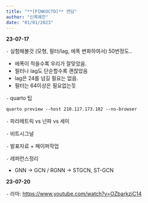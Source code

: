 ```yaml
---
title: "**[PINKOCTO]** 면담"
author: "신록예찬"
date: "01/01/2023"
---
```

**23-07-17**

`-` 실험해볼것 (모형, 필터/lag, 에폭 변화하여서) 50번정도.. 

- 에폭이 적을수록 우리가 잘맞았음.
- 필터나 lag도 단순할수록 괜찮았음 
- lag은 24를 넘길 필요는 없음. 
- 필터는 64이상은 필요없는듯 

`-` quarto 팁 

```default
quarto preview --host 210.117.173.182 --no-browser
```

`-` 파라메트릭 vs 넌파 vs 세미

`-` 비트시그널 

`-` 발표자료 + 페이퍼작업 

`-` 레퍼런스정리

- GNN -> GCN / RGNN -> STGCN, ST-GCN  

**23-07-20**

`-` 라마: <https://www.youtube.com/watch?v=OZbarkziC14>